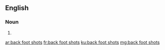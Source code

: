 ==English==

===Noun===
{{head|en|plural}}

# {{plural of|back foot shot|lang=en}}

[[ar:back foot shots]]
[[fr:back foot shots]]
[[ku:back foot shots]]
[[mg:back foot shots]]